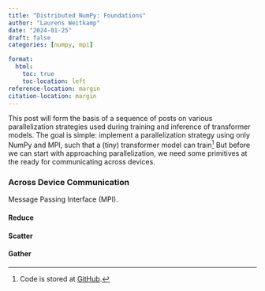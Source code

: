 ```yaml
---
title: "Distributed NumPy: Foundations"
author: "Laurens Weitkamp"
date: "2024-01-25"
draft: false
categories: [numpy, mpi]

format:
  html:
    toc: true
    toc-location: left
reference-location: margin
citation-location: margin
---
```


This post will form the basis of a sequence of posts on various parallelization strategies used during training and inference of transformer models.
The goal is simple: implement a parallelization strategy using only NumPy and MPI, such that a (tiny) transformer model can train[^1]
But before we can start with approaching parallelization, we need some primitives at the ready for communicating across devices. 

[^1]: Code is stored at [GitHub](https://github.com/lweitkamp/transformer_parallelisms).

### Across Device Communication

Message Passing Interface (MPI). 


#### Reduce
#### Scatter
#### Gather
